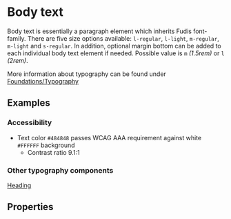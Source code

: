 
<Meta title="BodyText" component={BodyTextComponent} />

# Body text

Body text is essentially a paragraph element which inherits Fudis font-family.
There are five size options available: `l-regular`, `l-light`, `m-regular`, `m-light` and `s-regular`.
In addition, optional margin bottom can be added to each individual body text element if needed. Possible value is `m` _(1.5rem)_ or `l` _(2rem)_.

More information about typography can be found under [Foundations/Typography](/docs/foundations-typography--page)

## Examples

<Canvas>
	<Story id="components-typography-bodytext--all-variants"></Story>
</Canvas>


### Accessibility
- Text color `#484848` passes WCAG AAA requirement against white `#FFFFFF` background 
	- Contrast ratio 9.1:1


### Other typography components

[Heading](/docs/components-typography-heading--heading)


## Properties

<ArgsTable of={BodyTextComponent} />
